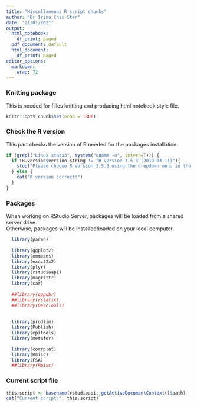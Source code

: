 ```yaml
---
title: "Miscellaneous R script chunks"
author: "Dr Irina Chis Ster"
date: "21/01/2021"
output:
  html_notebook:
    df_print: paged
  pdf_document: default
  html_document:
    df_print: paged
editor_options:
  markdown:
    wrap: 72
---
```


### Knitting package

This is needed for filles knitting and producing html notebook style
file.

```r
knitr::opts_chunk$set(echo = TRUE)
```

### Check the R version

This part checks the version of R needed for the packages installation.

```r
if (grepl("Linux stats3", system("uname -a", intern=T))) {
  if (R.version$version.string != "R version 3.5.3 (2019-03-11)"){
    stop("Please choose R version 3.5.3 using the dropdown menu in the top right corner of RStudio Server.")
  } else {
    cat("R version correct!")
  }
}
```

### Packages

When working on RStudio Server, packages will be loaded from a shared
server drive.\
Otherwise, packages will be installed/loaded on your local computer.

```r
  library(paran)
  
  library(ggplot2)
  library(emmeans)
  library(exact2x2)
  library(plyr)
  library(rstudioapi)
  library(magrittr)
  library(car)
  
  ##library(ggpubr)
  ##library(rstatix)
  ##library(DescTools)
  
  
  library(prodlim)
  library(Publish)
  library(epitools)
  library(metafor) 

  library(corrplot)
  library(Rmisc)
  library(FSA)
  ##library(Hmisc)
```

### Current script file

```r
this.script <- basename(rstudioapi::getActiveDocumentContext()$path)
cat("Current script:", this.script)

```
